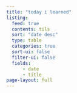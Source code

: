 ```yaml
---
title: "today i learned"
listing:
  feed: true
  contents: tils
  sort: "date desc"
  type: table
  categories: true
  sort-ui: false
  filter-ui: false
  fields: 
      - date
      - title
page-layout: full
---
```



